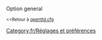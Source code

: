 {{fr/Amorce}}
Option general

<small><<Retour à [[fr/Archive/Manual/Settings/Openttd.cfg|openttd.cfg]]</small>
[[Category:fr/Réglages et préférences]]